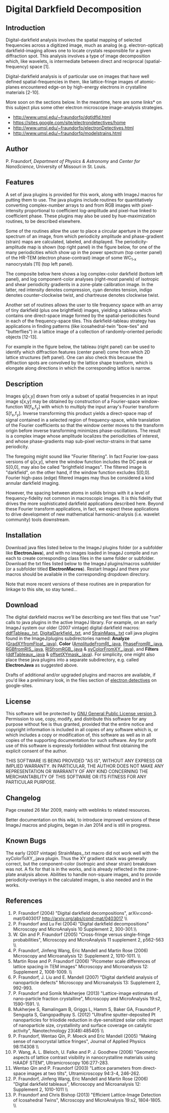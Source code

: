 = Digital Darkfield Decomposition =

== Introduction ==

Digital-darkfield analysis involves the spatial mapping of selected frequencies across a digitized image, much as analog (e.g. electron-optical) darkfield-imaging allows one to locate crystals responsible for a given diffraction spot. This analysis involves a type of image decomposition which, like wavelets, is intermediate between direct and reciprocal (spatial-frequency) space [1]. 

Digital-darkfield analysis is of particular use on images that have well defined spatial-frequencies in them, like lattice-fringe images of atomic-planes encountered edge-on by high-energy electrons in crystalline materials [2-10].

More soon on the sections below.  In the meantime, here are some links* on this subject plus some other electron microscope image-analysis strategies. 

* [[http://www.umsl.edu/~fraundorfp/dgtldfld.html]]
* [[https://sites.google.com/site/electrondetectives/home]]
* [[http://www.umsl.edu/~fraundorfp/electronDetectives.html]]
* [[http://www.umsl.edu/~fraundorfp/modelstrains.html]]
== Author ==

P. Fraundorf, ''Department of Physics &amp; Astronomy'' and ''Center for NanoScience'', University of Missouri in St. Louis.

== Features ==

A set of java plugins is provided for this work, along with ImageJ macros for putting them to use. The java plugins include routines for quantitatively converting complex-number arrays to and from RGB images with pixel-intensity proportional to coefficient log-amplitude and pixel-hue linked to coefficient phase. These plugins may also be used by hue-maximization routines, to be described elsewhere.

Some of the routines allow the user to place a circular aperture in the power spectrum of an image, from which periodicity amplitude and phase-gradient (strain) maps are calculated, labeled, and displayed. The periodicity-amplitude map is shown (top right panel) in the figure below, for one of the many periodicities which show up in the power spectrum (top center panel) of the HR-TEM (electron phase-contrast) image of some WC<sub>1-x</sub> nanocrystals [11] (top left panel).

{{:plugin:filter:digital_darkfield_decomposition:digitaldarkfieldamplitude3s.jpg|}}

The composite below here shows a log complex-color darkfield (bottom left panel), and log component-color analyses (right-most panels) of isotropic and shear periodicity gradients in a zone-plate calibration image. In the latter, red intensity denotes compression, cyan denotes tension, indigo denotes counter-clockwise twist, and chartreuse denotes clockwise twist.

{{:plugin:filter:digital_darkfield_decomposition:digitaldarkfieldimagejzoneplates.jpg|}}

Another set of routines allows the user to tile frequency space with an array of tiny darkfield (plus one brightfield) images, yielding a tableau which contains one direct-space image formed by the spatial-periodicities found in each of the frequency-space tiles. This darkfield-tableau strategy has applications in finding patterns (like icosahedral-twin "bow-ties" and "butterflies") in a lattice image of a collection of randomly-oriented periodic objects [12-13]. 

For example in the figure below, the tableau (right panel) can be used to identify which diffraction features (center panel) come from which 2D lattice structures (left panel). One can also check this because the diffraction spots are convolved by the lattice shape transform, which is elongate along directions in which the corresponding lattice is narrow.

{{:plugin:filter:digital_darkfield_decomposition:xtaltes256analyzed.jpg|}}
== Description ==

Images ψ[x,y] drawn from only a subset of spatial frequencies in an input image s[x,y] may be obtained by construction of a Fourier-space window-function W[f<sub>x</sub>,f<sub>y</sub>] with which to multiply the input array's Fourier transform S[f<sub>x</sub>,f<sub>y</sub>].  Inverse transforming this product yields a direct-space map of signal contained in a selected region of frequency-space, while translation of the Fourier coefficients so that the window center moves to the transform origin before inverse transforming minimizes phase-oscillations. The result is a complex image whose amplitude localizes the periodicities of interest, and whose phase-gradients map sub-pixel vector-strains in that same periodicity.

The foregoing might sound like "Fourier filtering". In fact Fourier low-pass versions of ψ[x,y], where the window function includes the DC peak or S[0,0], may also be called "brightfield images".  The filtered image is "darkfield", on the other hand, if the window function excludes S[0,0].  Fourier high-pass (edge) filtered images may thus be considered a kind annular darkfield imaging.  

However, the spacing between atoms in solids brings with it a level of frequency-fidelity not common in macroscopic images.  It is this fidelity that drives the more sophisticated darkfield applications described here. Beyond these Fourier transform applications, in fact, we expect these applications to drive development of new mathematical harmonic-analysis (i.e. wavelet community) tools downstream.

== Installation ==

Download java files listed below to the ImageJ plugins folder (or a subfolder like '''ElectronJava'''), and with no images loaded in ImageJ compile and run each to create corresponding class files in the same folder or subfolder. Download the txt files listed below to the ImageJ plugins/macros subfolder (or a subfolder titled '''ElectronMacros'''). Restart ImageJ and there your macros should be available in the corresponding dropdown directory.

Note that more recent versions of these routines are in preparation for linkage to this site, so stay tuned... 
== Download ==

The digital darkfield macros we'll be describing are text files that use "run" calls to java plugins in the active ImageJ library. For example, on an early ImageJ system our older (2007 vintage) digital darkfield macros: [[http://www.umsl.edu/~fraundorfp/imagej/macros/ddfTableau_.txt|ddfTableau_.txt]], [[http://www.umsl.edu/~fraundorfp/imagej/macros/DigitalDarkfield_.txt|DigitalDarkfield_.txt]], and [[http://www.umsl.edu/~fraundorfp/imagej/macros/StrainMaps_.txt|StrainMaps_.txt]] call java plugins found in the ImageJ/plugins subdirectories named: '''Analyze''' ([[http://www.umsl.edu/~fraundorfp/imagej/analyze/GradXYfromFloat_.java|GradXYfromFloat_.java]]), '''Color''' ([[http://www.umsl.edu/~fraundorfp/imagej/color/AmplitudeFromRI_.java|AmplitudeFromRI_.java]], [[http://www.umsl.edu/~fraundorfp/imagej/color/PhaseFromRI_.java|PhaseFromRI_.java]], [[http://www.umsl.edu/~fraundorfp/imagej/color/RGBfromRIS_.java|RGBfromRIS_.java]], [[http://www.umsl.edu/~fraundorfp/imagej/color/RISfromRGB_.java|RISfromRGB_.java]] &amp; [[http://www.umsl.edu/~fraundorfp/imagej/color/xyColorFromXY_.java|xyColorFromXY_.java]]), and '''Filters''' ([[http://www.umsl.edu/~fraundorfp/imagej/filters/ddfTableaux_.java|ddfTableaux_.java]] &amp; [[http://www.umsl.edu/~fraundorfp/imagej/filters/offsetXYmask_.java|offsetXYmask_.java]]). For simplicity, one might also place these java plugins into a separate subdirectory, e.g. called '''ElectronJava''' as suggested above.

Drafts of additional and/or upgraded plugins and macros are available, if you'd like a preliminary look, in the files section of [[https://sites.google.com/site/electrondetectives/home|electron detectives]] on google-sites.
== License ==

This software will be protected by [[http://www.gnu.org/licenses/gpl-3.0.html|GNU General Public License version 3]]. Permission to use, copy, modify, and distribute this software for any purpose without fee is thus granted, provided that the entire notice and copyright information is included in all copies of any software which is, or which includes a copy or modification of, this software as well as in all copies of the supporting documentation for such software. Any for profit use of this software is expressly forbidden without first obtaining the explicit consent of the author.

THIS SOFTWARE IS BEING PROVIDED "AS IS", WITHOUT ANY EXPRESS OR IMPLIED WARRANTY. IN PARTICULAR, THE AUTHOR DOES NOT MAKE ANY REPRESENTATION OR WARRANTY OF ANY KIND CONCERNING THE MERCHANTABILITY OF THIS SOFTWARE OR ITS FITNESS FOR ANY PARTICULAR PURPOSE.

== Changelog ==

Page created 26 Mar 2009, mainly with weblinks to related resources.

Better documentation on this wiki, to introduce improved versions of these ImageJ macros and plugins, began in Jan 2014 and is still in progress.
== Known Bugs ==

The early (2007 vintage) StrainMaps_.txt macro did not work well with the xyColorToXY_.java plugin. Thus the XY gradient stack was generally correct, but the component-color (isotropic and shear strain) breakdown was not. A fix for that is in the works, and is already reflected in the zone-plate analysis above. Abilities to handle non-square images, and to provide periodicity-overlays in the calculated images, is also needed and in the works.
== References ==

# P. Fraundorf (2004) "Digital darkfield decompositions", arXiv:cond-mat/0403017 http://arxiv.org/abs/cond-mat/0403017 \\
# P. Fraundorf and Lu Fei (2004) "Digital darkfield decompositions" Microscopy and MicroAnalysis 10 Supplement 2, 300-301.\\
# W. Qin and P. Fraundorf (2005) "Cross-fringe versus single-fringe probabilities", Microscopy and MicroAnalysis 11 supplement 2, p562-563 \\
# P. Fraundorf, Jinfeng Wang, Eric Mandell and Martin Rose (2006) Microscopy and Microanalysis 12: Supplement 2, 1010-1011. \\
# Martin Rose and P. Fraundorf (2006) "Picometer scale differences of lattice spacing in TEM images" Microscopy and Microanalysis 12: Supplement 2, 1008-1009. \\
# P. Fraundorf, J. Liu and E. Mandell (2007) "Digital darkfield analysis of nanoparticle defects" Microscopy and Microanalysis 13: Supplement 2, 992-993. <br />
# P. Fraundorf and Somik Mukherjee (2013) "Lattice-image estimates of nano-particle fraction crystalline", Microscopy and MicroAnalysis 19:s2, 1590-1591. \\
# Mukherjee S, Ramalingam B, Griggs L, Hamm S, Baker GA, Fraundorf P, Sengupta S, Gangopadhyay S. (2012) "Ultrafine sputter-deposited Pt nanoparticles for triiodide reduction in dye-sensitized solar cells: impact of nanoparticle size, crystallinity and surface coverage on catalytic activity", Nanotechnology 23(48):485405 \\
# P. Fraundorf, Wentao Qin, P. Moeck and Eric Mandell (2005) "Making sense of nanocrystal lattice fringes", Journal of Applied Physics 98:114308 \\
# P. Wang, A. L. Bleloch, U. Falke and P. J. Goodhew (2006) "Geometric aspects of lattice contrast visibility in nanocrystalline materials using HAADF STEM", Ultramicroscopy 106:277-283.
# Wentao Qin and P. Fraundorf (2003) "Lattice parameters from direct-space images at two tilts", Ultramicroscopy 94:3-4, 246-262.
# P. Fraundorf, Jinfeng Wang, Eric Mandell and Martin Rose (2006) "Digital darkfield tableaus", Microscopy and Microanalysis 12: Supplement 2, 1010-1011 \\
# P. Fraundorf and Chris Bishop (2013) "Efficient Lattice-Image Detection of Icosahedral Twins", Microscopy and MicroAnalysis 19:s2, 1804-1805. \\
